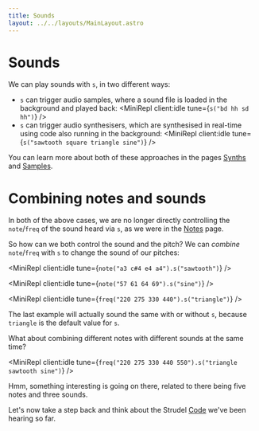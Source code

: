 ```yaml
---
title: Sounds
layout: ../../layouts/MainLayout.astro
---
```



# Sounds

We can play sounds with `s`, in two different ways:

- `s` can trigger audio samples, where a sound file is loaded in the background and played back:
  <MiniRepl client:idle tune={`s("bd hh sd hh")`} />
- `s` can trigger audio synthesisers, which are synthesised in real-time using code also running in the background:
  <MiniRepl client:idle tune={`s("sawtooth square triangle sine")`} />

You can learn more about both of these approaches in the pages [Synths](/learn/synths) and [Samples](/learn/samples).

# Combining notes and sounds

In both of the above cases, we are no longer directly controlling the `note`/`freq` of the sound heard via `s`, as we were in the [Notes](/workshop/first-notes/) page.

So how can we both control the sound and the pitch? We can _combine_ `note`/`freq` with `s` to change the sound of our pitches:

<MiniRepl client:idle tune={`note("a3 c#4 e4 a4").s("sawtooth")`} />

<MiniRepl client:idle tune={`note("57 61 64 69").s("sine")`} />

<MiniRepl client:idle tune={`freq("220 275 330 440").s("triangle")`} />

The last example will actually sound the same with or without `s`, because `triangle` is the default value for `s`.

What about combining different notes with different sounds at the same time?

<MiniRepl client:idle tune={`freq("220 275 330 440 550").s("triangle sawtooth sine")`} />

Hmm, something interesting is going on there, related to there being five notes and three sounds.

Let's now take a step back and think about the Strudel [Code](/learn/code) we've been hearing so far.
